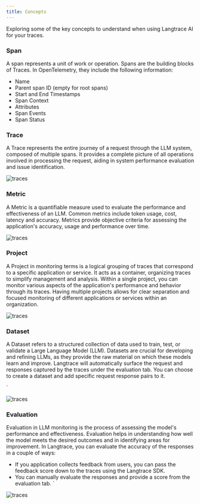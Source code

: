 ```yaml
---
title: Concepts
---
```


Exploring some of the key concepts to understand when using Langtrace AI for your traces.

### Span

A span represents a unit of work or operation. Spans are the building blocks of Traces. In OpenTelemetry, they include the following information:

- Name
- Parent span ID (empty for root spans)
- Start and End Timestamps
- Span Context
- Attributes
- Span Events
- Span Status

### Trace

A Trace represents the entire journey of a request through the LLM system, composed of multiple spans. It provides a complete picture of all operations involved in processing the request, aiding in system performance evaluation and issue identification.

![traces](/images/trace.png)

### Metric

A Metric is a quantifiable measure used to evaluate the performance and effectiveness of an LLM. Common metrics include token usage, cost, latency and accuracy. Metrics provide objective criteria for assessing the application's accuracy, usage and performance over time.

![traces](/images/metrics.png)

### Project

A Project in monitoring terms is a logical grouping of traces that correspond to a specific application or service. It acts as a container, organizing traces to simplify management and analysis. Within a single project, you can monitor various aspects of the application's performance and behavior through its traces. Having multiple projects allows for clear separation and focused monitoring of different applications or services within an organization.

![traces](/images/SCR-20240402-lwkd-2.png)

### Dataset

A Dataset refers to a structured collection of data used to train, test, or validate a Large Language Model (LLM). Datasets are crucial for developing and refining LLMs, as they provide the raw material on which these models learn and improve. Langtrace will automatically surface the request and responses captured by the traces under the evaluation tab. You can choose to create a dataset and add specific request response pairs to it.

`  

![traces](/images/dataset.png)

### Evaluation

Evaluation in LLM monitoring is the process of assessing the model's performance and effectiveness. Evaluation helps in understanding how well the model meets the desired outcomes and in identifying areas for improvement.
In Langtrace, you can evaluate the accuracy of the responses in a couple of ways:
- If you application collects feedback from users, you can pass the feedback score down to the traces using the Langtrace SDK.
- You can manually evaluate the responses and provide a score from the evaluation tab.
`

![traces](/images/evaluation.png)
